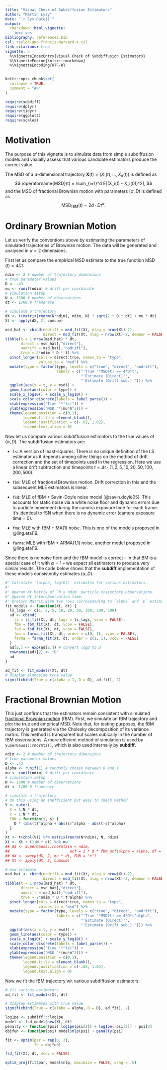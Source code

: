 ```yaml
---
title: "Visual Check of Subdiffusion Estimators"
author: "Martin Lysy"
date: "`r Sys.Date()`"
output: 
  rmarkdown::html_vignette:
    toc: yes
bibliography: references.bib
csl: taylor-and-francis-harvard-x.csl
link-citations: true
vignette: >
  %\VignetteIndexEntry{Visual Check of Subdiffusion Estimators}
  %\VignetteEngine{knitr::rmarkdown}
  %\VignetteEncoding{UTF-8}
---
```


```r
knitr::opts_chunk$set(
  collapse = TRUE,
  comment = "#>"
)
```

\newcommand{\bm}[1]{\boldsymbol{#1}}
\newcommand{\tx}[1]{\mathrm{#1}}
\newcommand{\XX}{\bm{X}}
\newcommand{\YY}{\bm{Y}}
\newcommand{\dt}{\Delta t}
\newcommand{\N}{\mathcal{N}}
\newcommand{\iid}{\stackrel{\mathrm{iid}}{\sim}}
\newcommand{\msd}{\operatorname{MSD}}
\newcommand{\var}{\operatorname{var}}

```r
require(subdiff)
require(dplyr)
require(tidyr)
require(ggplot2)
require(scales)
```

# Motivation

The purpose of this vignette is to simulate data from simple subdiffusion models and visually assess that various candidate estimators produce the correct value.

The MSD of a $d$-dimensional trajectory $\XX(t) = (X_1(t), \ldots, X_d(t))$ is defined as
$$
\msd(t) = \sum_{i=1}^d E[(X_i(t) - X_i(0))^2],
$$
and the MSD of fractional Brownian motion with parameters $(\alpha, D)$ is defined as
$$
\msd_{\tx{fBM}}(t) = 2d \cdot D t^\alpha.
$$

# Ordinary Brownian Motion

Let us verify the conventions above by estimating the parameters of simulated trajectories of Brownian motion.  The data will be generated and analysed in $d = 2$ dimensions.

First let us compare the empirical MSD estimate to the true function $\msd(t) = 4 D t$.

```r
ndim <- 2 # number of trajectory dimensions
# true parameter values
D <- .43
mu <- runif(ndim) # drift per coordinate
# simulation setup
N <- 1800 # number of observations
dt <- 1/60 # framerate

# simulate a trajectory
dX <- t(matrix(rnorm(N*ndim), ndim, N) * sqrt(2 * D * dt) + mu * dt)
Xt <- apply(dX, 2, cumsum)

msd_hat <- cbind(nodrift = msd_fit(Xt, nlag = nrow(Xt)-2),
                 direct = msd_fit(Xt, nlag = nrow(Xt)-2, demean = FALSE))
tibble(t = 1:nrow(msd_hat) * dt,
       direct = msd_hat[,"direct"],
       nodrift = msd_hat[,"nodrift"],
       true = 2*ndim * D * t) %>%
  pivot_longer(cols = direct:true, names_to = "type",
               values_to = "msd") %>%
  mutate(type = factor(type, levels = c("true", "direct", "nodrift"),
                       labels = c("'True '*MSD(t) == 4*D*t",
                                  "'Estimate (Direct)'",
                                  "'Estimate (Drift sub.)'"))) %>%
  ggplot(aes(x = t, y = msd)) +
  geom_line(aes(color = type)) +
  scale_x_log10() + scale_y_log10() +
  scale_color_discrete(labels = label_parse()) +
  xlab(expression("Time "*"(s)")) +
  ylab(expression("MSD "*(mu*m^2))) +
  theme(legend.position = c(0,1),
        legend.title = element_blank(),
        legend.justification = c(-.02, 1.02),
        legend.text.align = 0)
```

Now let us compare various subdiffusion estimators to the true values of $(\alpha, D)$.  The subdiffusion estimators are:

- `ls`: A version of least-squares.  There is no unique definition of the LS estimator as it depends among other things on the method of drift correction and the set of timepoints used in the regression.  Here we use a linear drift subtraction and timepoints $t = \dt \cdot (1, 2, 5, 10, 20, 50, 100, 200, 500)$.

- `fbm`: MLE of fractional Brownian motion.  Drift correction in this and the subsequent MLE estimators is linear.

<!-- - MLE of fBM + white noise floor (`fSN`). -->

- `fsd`: MLE of fBM + Savin-Doyle noise model [@savin.doyle05].  This accounts for static noise via a white noise floor and dynamic errors due to particle movement during the camera exposure time for each frame.  It's identical to fSN when there is no dynamic error (camera exposure time = 0).

- `fma`: MLE with fBM + MA(1) noise.  This is one of the models proposed in @ling.etal19.

- `farma`: MLE with fBM + ARMA(1,1) noise, another model proposed in @ling.etal19.

Since there is no noise here and the fBM model is correct -- in that BM is a special case of it with $\alpha = 1$ -- we expect all estimators to produce very similar results.  The code below shows that the **subdiff** implementation of these models consistently estimates $(\alpha, D)$.

```r
#' Calculate `(alpha, log(D))` estimates for various estimators.
#'
#' @param Xt Matrix of `N x ndim` particle trajectory observations.
#' @param dt Interobservation time.
#' @return Matrix with two rows corresponding to `alpha` and `D` estimates for models: "ls", "fbm", "fsd", "fma", and "farma".
fit_models <- function(Xt, dt) {
  ls_lags <- c(1, 2, 5, 10, 20, 50, 100, 200, 500)
  ad <- cbind(
    ls = ls_fit(Xt, dt, lags = ls_lags, vcov = FALSE),
    fbm = fbm_fit(Xt, dt, vcov = FALSE),
    fsd = fsd_fit(Xt, dt, vcov = FALSE),
    fma = farma_fit(Xt, dt, order = c(0, 1), vcov = FALSE),
    farma = farma_fit(Xt, dt, order = c(1, 1), vcov = FALSE)
  )
  ad[2,] <- exp(ad[2,]) # convert logD to D
  rownames(ad)[2] <- "D"
  ad
}

ad_fit <- fit_models(Xt, dt)
# display alongside true value
signif(cbind(True = c(alpha = 1, D = D), ad_fit), 2)
```

# Fractional Brownian Motion

This just confirms that the estimators remain consistent with simulated [fractional Brownian motion](https://en.wikipedia.org/wiki/Fractional_Brownian_motion) (fBM).  First, we simulate an fBM trajectory and plot the true and empirical MSD.  Note that, for testing purposes, the fBM trajectory is generated via the Cholesky decomposition of its variance matrix.  This method is transparent but scales cubically in the number of fBM observations.  A more efficient method of simulation is used by `SuperGauss::rnormtz()`, which is also used internally by **subdiff**.

```r
ndim <- 2 # number of trajectory dimensions
# true parameter values
D <- .43
alpha <- runif(1) # randomly chosen between 0 and 1
mu <- runif(ndim) # drift per coordinate
# simulation setup
N <- 1800 # number of observations
dt <- 1/60 # framerate

# simulate a trajectory
# do this using an inefficient but easy to check method
V <- outer(
  X = 1:N * dt,
  Y = 1:N * dt,
  FUN = function(t, s) {
    D * (abs(t)^alpha + abs(s)^alpha - abs(t-s)^alpha)
  }
)
Xt <- t(chol(V)) %*% matrix(rnorm(N*ndim), N, ndim)
Xt <- Xt + (1:N * dt) %o% mu
## dX <- SuperGauss::rnormtz(n = ndim,
##                           acf = 2 * D * fbm_acf(alpha = alpha, dT = dt, N = N))
## dX <- sweep(dX, 2, mu * dt, FUN = "+")
## Xt <- apply(dX, 2, cumsum)

# msd estimate
msd_hat <- cbind(nodrift = msd_fit(Xt, nlag = nrow(Xt)-2),
                 direct = msd_fit(Xt, nlag = nrow(Xt)-2, demean = FALSE))
tibble(t = 1:nrow(msd_hat) * dt,
       direct = msd_hat[,"direct"],
       nodrift = msd_hat[,"nodrift"],
       true = 2*ndim * D * t^alpha) %>%
  pivot_longer(cols = direct:true, names_to = "type",
               values_to = "msd") %>%
  mutate(type = factor(type, levels = c("true", "direct", "nodrift"),
                       labels = c("'True '*MSD(t) == 4*D*t^alpha",
                                  "'Estimate (Direct)'",
                                  "'Estimate (Drift sub.)'"))) %>%
  ggplot(aes(x = t, y = msd)) +
  geom_line(aes(color = type)) +
  scale_x_log10() + scale_y_log10() +
  scale_color_discrete(labels = label_parse()) +
  xlab(expression("Time "*"(s)")) +
  ylab(expression("MSD "*(mu*m^2))) +
  theme(legend.position = c(0,1),
        legend.title = element_blank(),
        legend.justification = c(-.02, 1.02),
        legend.text.align = 0)
```

Now we fit the fBM trajectory wit various subdiffusion estimators:

```r
# fit various estimators
ad_fit <- fit_models(Xt, dt)

# display estimates with true value
signif(cbind(True = c(alpha = alpha, D = D), ad_fit), 2)
```

```r
log1pe <- subdiff:::log1pe
model <- fsd_model$new(Xt, dt)
penalty <- function(psi) log1pe(psi[2]) + log1pe(-psi[2]) - psi[3]
objfun <- function(psi) model$nlp(psi) + penalty(psi)

fit <- optim(par = rep(0, 3),
             fn = objfun)

fsd_fit(Xt, dt, vcov = FALSE)

optim_proj(fit$par, model$nlp, maximize = FALSE, xrng = .5)
```
